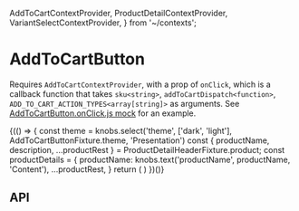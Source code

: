   AddToCartContextProvider,
  ProductDetailContextProvider,
  VariantSelectContextProvider,
} from '~/contexts';

<Meta title="Components/AddToCartButton" component={AddToCartButton} />

# AddToCartButton

Requires `AddToCartContextProvider`, with a prop of `onClick`, which is a callback function that takes `sku<string>`, `addToCartDispatch<function>`, `ADD_TO_CART_ACTION_TYPES<array[string]>`
as arguments. See [AddToCartButton.onClick.js mock](https://github.com/aesop/aesop-gel/tree/develop/src/components/AddToCartButton/__mocks__/AddToCartButton.onClick.js)
for an example.

<Preview>
  <Story name="Base component">
    {(() => {
      const theme = knobs.select('theme', ['dark', 'light'], AddToCartButtonFixture.theme, 'Presentation')
      const { productName, description, ...productRest } = ProductDetailHeaderFixture.product;
      const productDetails = {
        productName: knobs.text('productName', productName, 'Content'),
        ...productRest,
      }
      return (
        <AddToCartContextProvider onClick={mockAddToCartButtonOnClick}>
          <ProductDetailContextProvider product={productDetails}>
            <VariantSelectContextProvider variants={ProductDetailHeaderFixture.product.variantOptions}>
              <AddToCartButton
                dataTestRef="ADD_TO_CART_SMALL_CTA"
                theme={theme}
              />
            </VariantSelectContextProvider>
          </ProductDetailContextProvider>
        </AddToCartContextProvider>
      )
    })()}
  </Story>
</Preview>

## API

<Props of={AddToCartButton} />
